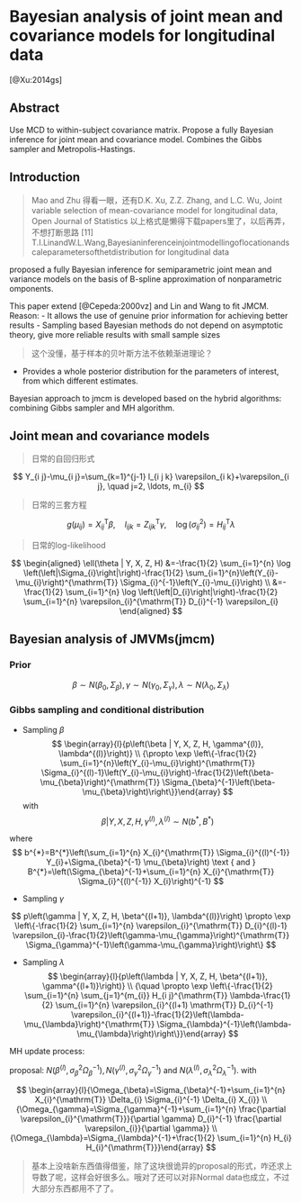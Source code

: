 # Bayesian analysis of joint mean and covariance models for longitudinal data

[@Xu:2014gs]

## Abstract
Use MCD to within-subject covariance matrix.
Propose a fully Bayesian inference for joint mean and covariance model.
Combines the Gibbs sampler and Metropolis-Hastings.

## Introduction

> Mao and Zhu 得看一眼，还有D.K. Xu, Z.Z. Zhang, and L.C. Wu, Joint variable selection of mean-covariance model for longitudinal data, Open Journal of Statistics
 以上格式是懒得下载papers里了，以后再弄，不想打断思路
[11] T.I.LinandW.L.Wang,Bayesianinferenceinjointmodellingoflocationandscaleparametersofthetdistribution for longitudinal data

proposed a fully Bayesian inference for semiparametric joint mean and variance models on the basis of B-spline approximation of nonparametric omponents.

This paper extend [@Cepeda:2000vz] and Lin and Wang to fit JMCM.
Reason:
- It allows the use of genuine prior information for achieving better results
- Sampling based Bayesian methods do not depend on asymptotic theory, give more reliable results with small sample sizes

> 这个没懂，基于样本的贝叶斯方法不依赖渐进理论？

- Provides a whole posterior distribution for the parameters of interest, from which different estimates.

Bayesian approach to jmcm is developed based on the hybrid algorithms: combining Gibbs sampler and MH algorithm.


## Joint mean and covariance models
> 日常的自回归形式

$$
Y_{i j}-\mu_{i j}=\sum_{k=1}^{j-1} l_{i j k} \varepsilon_{i k}+\varepsilon_{i j}, \quad j=2, \ldots, m_{i}
$$

> 日常的三套方程

$$
g\left(\mu_{i j}\right)=X_{i j}^{\mathrm{T}} \beta, \quad l_{i j k}=Z_{i j k}^{\mathrm{T}} \gamma, \quad \log \left(\sigma_{i j}^{2}\right)=H_{i j}^{\mathrm{T}} \lambda
$$

> 日常的log-likelihood

$$
\begin{aligned} \ell(\theta | Y, X, Z, H) &=-\frac{1}{2} \sum_{i=1}^{n} \log \left(\left|\Sigma_{i}\right|\right)-\frac{1}{2} \sum_{i=1}^{n}\left(Y_{i}-\mu_{i}\right)^{\mathrm{T}} \Sigma_{i}^{-1}\left(Y_{i}-\mu_{i}\right) \\ &=-\frac{1}{2} \sum_{i=1}^{n} \log \left(\left|D_{i}\right|\right)-\frac{1}{2} \sum_{i=1}^{n} \varepsilon_{i}^{\mathrm{T}} D_{i}^{-1} \varepsilon_{i} \end{aligned}
$$

## Bayesian analysis of JMVMs(jmcm)

### Prior

$$
\beta \sim N\left(\beta_{0}, \Sigma_{\beta}\right), \gamma \sim N\left(\gamma_{0}, \Sigma_{\gamma}\right),\lambda \sim N\left(\lambda_{0}, \Sigma_{\lambda}\right)
$$

### Gibbs sampling and conditional distribution

- Sampling $\beta$
$$
\begin{array}{l}{p\left(\beta | Y, X, Z, H, \gamma^{(l)}, \lambda^{(l)}\right)} \\ {\propto \exp \left\{-\frac{1}{2} \sum_{i=1}^{n}\left(Y_{i}-\mu_{i}\right)^{\mathrm{T}} \Sigma_{i}^{(l)-1}\left(Y_{i}-\mu_{i}\right)-\frac{1}{2}\left(\beta-\mu_{\beta}\right)^{\mathrm{T}} \Sigma_{\beta}^{-1}\left(\beta-\mu_{\beta}\right)\right\}}\end{array}
$$
with 
$$
\beta | Y, X, Z, H, \gamma^{(l)}, \lambda^{(l)} \sim N\left(b^{*}, B^{*}\right)
$$

where
$$
b^{*}=B^{*}\left(\sum_{i=1}^{n} X_{i}^{\mathrm{T}} \Sigma_{i}^{(l)^{-1}} Y_{i}+\Sigma_{\beta}^{-1} \mu_{\beta}\right) \text { and } B^{*}=\left(\Sigma_{\beta}^{-1}+\sum_{i=1}^{n} X_{i}^{\mathrm{T}} \Sigma_{i}^{(l)^{-1}} X_{i}\right)^{-1}
$$

- Sampling $\gamma$

$$
p\left(\gamma | Y, X, Z, H, \beta^{(l+1)}, \lambda^{(l)}\right) \propto \exp \left\{-\frac{1}{2} \sum_{i=1}^{n} \varepsilon_{i}^{\mathrm{T}} D_{i}^{(l)-1} \varepsilon_{i}-\frac{1}{2}\left(\gamma-\mu_{\gamma}\right)^{\mathrm{T}} \Sigma_{\gamma}^{-1}\left(\gamma-\mu_{\gamma}\right)\right\}
$$


- Sampling $\lambda$
$$
\begin{array}{l}{p\left(\lambda | Y, X, Z, H, \beta^{(l+1)}, \gamma^{(l+1)}\right)} \\ {\quad \propto \exp \left\{-\frac{1}{2} \sum_{i=1}^{n} \sum_{j=1}^{m_{i}} H_{i j}^{\mathrm{T}} \lambda-\frac{1}{2} \sum_{i=1}^{n} \varepsilon_{i}^{(l+1) \mathrm{T}} D_{i}^{-1} \varepsilon_{i}^{(l+1)}-\frac{1}{2}\left(\lambda-\mu_{\lambda}\right)^{\mathrm{T}} \Sigma_{\lambda}^{-1}\left(\lambda-\mu_{\lambda}\right)\right\}}\end{array}
$$

MH update process:

proposal:
$N\left(\beta^{(l)}, \sigma_{\beta}^{2} \Omega_{\beta}^{-1}\right), N\left(\gamma^{(l)}, \sigma_{\gamma}^{2} \Omega_{\gamma}^{-1}\right) \text { and } N\left(\lambda^{(l)}, \sigma_{\lambda}^{2} \Omega_{\lambda}^{-1}\right)$. with

$$
\begin{array}{l}{\Omega_{\beta}=\Sigma_{\beta}^{-1}+\sum_{i=1}^{n} X_{i}^{\mathrm{T}} \Delta_{i} \Sigma_{i}^{-1} \Delta_{i} X_{i}} \\ {\Omega_{\gamma}=\Sigma_{\gamma}^{-1}+\sum_{i=1}^{n} \frac{\partial \varepsilon_{i}^{\mathrm{T}}}{\partial \gamma} D_{i}^{-1} \frac{\partial \varepsilon_{i}}{\partial \gamma}} \\ {\Omega_{\lambda}=\Sigma_{\lambda}^{-1}+\frac{1}{2} \sum_{i=1}^{n} H_{i} H_{i}^{\mathrm{T}}}\end{array}
$$

> 基本上没啥新东西值得借鉴，除了这块很诡异的proposal的形式，咋还求上导数了呢，这样会好很多么。哦对了还可以对非Normal data也成立，不过大部分东西都用不了了。







